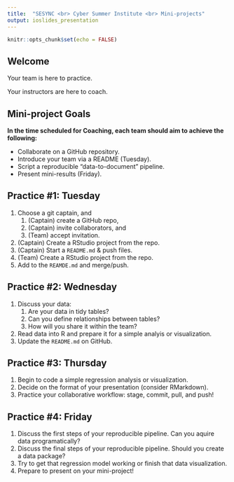 ```yaml
---
title:  "SESYNC <br> Cyber Summer Institute <br> Mini-projects"
output: ioslides_presentation
---
```


```r
knitr::opts_chunk$set(echo = FALSE)
```


## Welcome

Your team is here to practice.

Your instructors are here to coach. 


## Mini-project Goals

**In the time scheduled for Coaching, each team should aim to achieve the following:**

- Collaborate on a GitHub repository.
- Introduce your team via a README (Tuesday).
- Script a reproducible "data-to-document" pipeline.
- Present mini-results (Friday).


## Practice #1: Tuesday

1. Choose a git captain, and
    1. (Captain) create a GitHub repo,
    1. (Captain) invite collaborators, and
    1. (Team) accept invitation.
1. (Captain) Create a RStudio project from the repo.
1. (Captain) Start a `README.md` & push files.
1. (Team) Create a RStudio project from the repo.
1. Add to the `REAMDE.md` and merge/push.


## Practice #2: Wednesday

1. Discuss your data:
   1. Are your data in tidy tables?
   1. Can you define relationships between tables?
   1. How will you share it within the team?
1. Read data into R and prepare it for a simple analyis or visualization.
1. Update the `README.md` on GitHub.


## Practice #3: Thursday

1. Begin to code a simple regression analysis or visualization.
1. Decide on the format of your presentation (consider RMarkdown).
1. Practice your collaborative workflow: stage, commit, pull, and push!


## Practice #4: Friday

1. Discuss the first steps of your reproducible pipeline. Can you aquire data programatically?
1. Discuss the final steps of your reproducible pipeline. Should you create a data package?
1. Try to get that regression model working or finish that data visualization.
1. Prepare to present on your mini-project!



